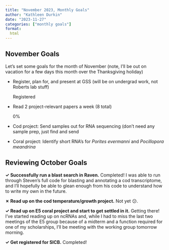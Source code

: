 ```yaml
---
title: "November 2023, Monthly Goals"
author: "Kathleen Durkin"
date: "2023-11-27"
categories: ["monthly goals"]
format:
  html
---
```


## November Goals

Let's set some goals for the month of November (note, I'll be out on vacation for a few days this month over the Thanksgiving holiday)

-   Register, plan for, and present at GSS (will be on undergrad work, not Roberts lab stuff)

    ::: progress
    ::: {.progress-bar role="progressbar" style="width: 25%" aria-valuenow="25" aria-valuemin="0" aria-valuemax="100"}
    :::

    Registered
    :::

-   Read 2 project-relevant papers a week (8 total)

    ::: progress
    ::: {.progress-bar role="progressbar" style="width: 0%" aria-valuenow="25" aria-valuemin="0" aria-valuemax="100"}
    :::

    0%
    :::

<!-- -->

-   Cod project: Send samples out for RNA sequencing (don't need any sample prep, just find and send

-   Coral project: Identify short RNA's for *Porites evermanni* and *Pocillopora meandrina*

## Reviewing October Goals

**✓ Successfully run a blast search in Raven.** Completed! I was able to run through Steven's full code for blasting and annotating a cod transcriptome, and I'll hopefully be able to glean enough from his code to understand how to write my own in the future.

**✗ Read up on the cod temperature/growth project.** Not yet 😕.

**✓ Read up on E5 coral project and start to get settled in it.** Getting there! I've started reading up on ncRNAs and, while I had to miss the last two meetings of the E5 group because of a midterm and a function required for one of my scholarships, I'll be meeting with the working group tomorrow morning.

**✓ Get registered for SICB.** Completed!
